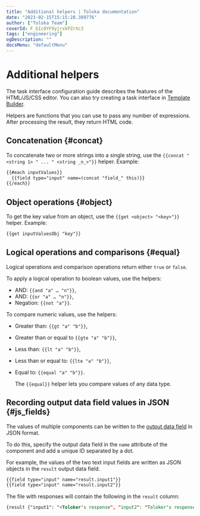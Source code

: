 ```yaml
---
title: "Additional helpers | Toloka documentation"
date: "2023-02-15T15:15:28.389776"
author: ["Toloka Team"]
coverId: F_bIcOYF9yjrxkPZrXc3
tags: ["engineering"]
ogDescription: ""
docsMenu: "defaultMenu"
---
```



# Additional helpers

<Note mode="note" title="Note">

The task interface configuration guide describes the features of the HTML/JS/CSS editor. You can also try creating a task interface in [Template Builder](/docs/template-builder/).

</Note>

Helpers are functions that you can use to pass any number of expressions. After processing the result, they return HTML code.

## Concatenation {#concat}

To concatenate two or more strings into a single string, use the `{{concat "<string 1> " ... " <string _n_>"}}` helper. Example:

```html
{{#each inputValues}}
  {{field type="input" name=(concat "field_" this)}}
{{/each}}
```

## Object operations {#object}

To get the key value from an object, use the `{{get <object> "<key>"}}` helper. Example:

```html
{{get inputValuesObj "key"}}
```

## Logical operations and comparisons {#equal}

Logical operations and comparison operations return either `true` or `false`.

To apply a logical operation to boolean values, use the helpers:

- AND: `{{and "a" … "n"}}`,
- AND: `{{or "a" … "n"}}`,
- Negation: `{{not "a"}}`.

To compare numeric values, use the helpers:

- Greater than: `{{gt "a" "b"}}`,
- Greater than or equal to `{{gte "a" "b"}}`,
- Less than: `{{lt "a" "b"}}`,
- Less than or equal to: `{{lte "a" "b"}}`,
- Equal to: `{{equal "a" "b"}}`.

    <Note mode="note" title="Note">

    The `{{equal}}` helper lets you compare values of any data type.

    </Note>

## Recording output data field values in JSON {#js_fields}

The values of multiple components can be written to the [output data field](/docs/guide/incoming) in JSON format.

To do this, specify the output data field in the `name` attribute of the component and add a unique ID separated by a dot.

For example, the values of the two text input fields are written as JSON objects in the `result` output data field.

```html
{{field type="input" name="result.input1"}}
{{field type="input" name="result.input2"}}
```

The file with responses will contain the following in the `result` column:

```html
{result {"input1": "<Toloker's response", "input2": "Toloker's response>"}}
```

<ContactGuideSupport/>
